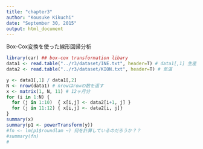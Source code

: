 ```yaml
---
title: "chapter3"
author: "Kousuke Kikuchi"
date: "September 30, 2015"
output: html_document
---
```



Box-Cox変換を使った線形回帰分析
```r
library(car) ## box-cox transformation libary
data1 <- read.table("../r3/dataset/INE.txt", header=T) # data1[,1] 生産量, data1[,2] 作付け面積
data2 <- read.table("../r3/dataset/KION.txt", header=T) # 気温

y <- data1[,1] / data1[,2]
N <- nrow(data1) # nrowはrowの数を返す
x <- matrix(1, N, 11) # 12ヶ月分
for (i in 1:N) {
  for (j in 1:10)  { x[i,j] <- data2[i+1, j] }
  for (j in 11:12) { x[i,j] <- data2[i, j]}   
}
summary(x)
summary(p1 <- powerTransform(y))
#fn <- lm(p1$roundlam ~) 何を計算しているのだろうか？？
#summary(fn)
# 
```